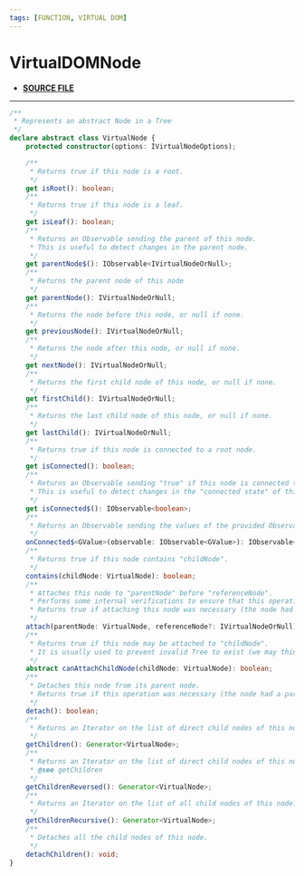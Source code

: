 ```yaml
---
tags: [FUNCTION, VIRTUAL DOM]
---
```


# VirtualDOMNode

- **[SOURCE FILE](https://github.com/lirx-js/dom/blob/main/src/virtual-node/virtual-node.class.ts)**

---

```ts
/**
 * Represents an abstract Node in a Tree
 */
declare abstract class VirtualNode {
    protected constructor(options: IVirtualNodeOptions);

    /**
     * Returns true if this node is a root.
     */
    get isRoot(): boolean;
    /**
     * Returns true if this node is a leaf.
     */
    get isLeaf(): boolean;
    /**
     * Returns an Observable sending the parent of this node.
     * This is useful to detect changes in the parent node.
     */
    get parentNode$(): IObservable<IVirtualNodeOrNull>;
    /**
     * Returns the parent node of this node
     */
    get parentNode(): IVirtualNodeOrNull;
    /**
     * Returns the node before this node, or null if none.
     */
    get previousNode(): IVirtualNodeOrNull;
    /**
     * Returns the node after this node, or null if none.
     */
    get nextNode(): IVirtualNodeOrNull;
    /**
     * Returns the first child node of this node, or null if none.
     */
    get firstChild(): IVirtualNodeOrNull;
    /**
     * Returns the last child node of this node, or null if none.
     */
    get lastChild(): IVirtualNodeOrNull;
    /**
     * Returns true if this node is connected to a root node.
     */
    get isConnected(): boolean;
    /**
     * Returns an Observable sending "true" if this node is connected to a root node, or "false".
     * This is useful to detect changes in the "connected state" of this node.
     */
    get isConnected$(): IObservable<boolean>;
    /**
     * Returns an Observable sending the values of the provided Observable "observable", only when this node is connected to a root node.
     */
    onConnected$<GValue>(observable: IObservable<GValue>): IObservable<GValue>;
    /**
     * Returns true if this node contains "childNode".
     */
    contains(childNode: VirtualNode): boolean;
    /**
     * Attaches this node to "parentNode" before "referenceNode".
     * Performs some internal verifications to ensure that this operation is possible.
     * Returns true if attaching this node was necessary (the node had to move).
     */
    attach(parentNode: VirtualNode, referenceNode?: IVirtualNodeOrNull): boolean;
    /**
     * Returns true if this node may be attached to "childNode".
     * It is usually used to prevent invalid Tree to exist (we may think about a <button> containing an <input>)
     */
    abstract canAttachChildNode(childNode: VirtualNode): boolean;
    /**
     * Detaches this node from its parent node.
     * Returns true if this operation was necessary (the node had a parent node)
     */
    detach(): boolean;
    /**
     * Returns an Iterator on the list of direct child nodes of this node.
     */
    getChildren(): Generator<VirtualNode>;
    /**
     * Returns an Iterator on the list of direct child nodes of this node, in reverse order (starting from the last one).
     * @see getChildren
     */
    getChildrenReversed(): Generator<VirtualNode>;
    /**
     * Returns an Iterator on the list of all child nodes of this node.
     */
    getChildrenRecursive(): Generator<VirtualNode>;
    /**
     * Detaches all the child nodes of this node.
     */
    detachChildren(): void;
}
```

